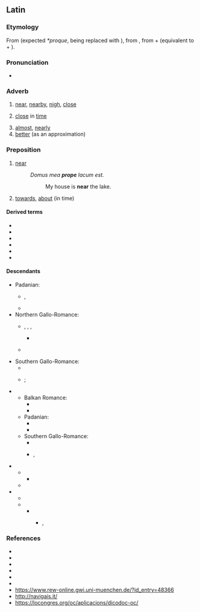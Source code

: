 ==Latin==

===Etymology===
From {{bor|la|osc|-}} (expected ''*proque'', {{m|la|-que}} being replaced with {{cog|osc|-𐌐𐌄}}), from {{der|la|ine-pro|*prokʷe}}, from {{m|ine-pro|*per-|*pro-}} + {{m|ine-pro|*-kʷe}} (equivalent to {{m|la|pro}} + {{m|la|-que}}).

===Pronunciation===
* {{la-IPA}}

===Adverb===
{{la-adv|prope|propius|proximē}}

# [[near]], [[nearby]], [[nigh]], [[close]]
# {{lb|la|figuratively}} [[close]] in [[time]]
# [[almost]], [[nearly]]
# [[better]] (as an approximation)

===Preposition===
{{la-prep|accusative}}

# [[near]]
#: ''Domus mea '''prope''' lacum est.''
#:: My house is '''near''' the lake.
# {{lb|la|figuratively}} [[towards]], [[about]] (in time)

====Derived terms====
{{col-top|2}}
* {{l|la|propiō}}
* {{l|la|propior}}
* {{l|la|proximus}}
* {{l|la|propinquus}}
* {{l|la|propitius}}
* {{l|la|propter}}
{{col-bottom}}

====Descendants====
* Padanian:
** {{desc|pms|preuv}}, {{l|pms|pré}} {{q|Piverone}}
** {{desc|lmo|preuf}}
* Northern Gallo-Romance:
** {{desc|fro|prof}}, {{l|fro|pruf}}, {{l|fro|preu}}, {{l|fro|pruef}}
*** {{desc|roa-oit|pruovo|bor=1}}
** {{desc|nrf|promais que}} {{q|the first element "pro-" in "promais"}}
* Southern Gallo-Romance:
** {{desc|ca|prop}}
** {{desc|oc-lan|prop}}; {{l|oc|prèp}} {{q|Influenced by pressum}}
* {{desc|der=1|la|[[ad]] prope}}
** Balkan Romance:
*** {{desc|rup|aproapi|alts=1}}
*** {{desc|ro|aproape}}
** Padanian:
*** {{desc|pms|apreuv}}
*** {{desc|lmo|apreuf}}
** Southern Gallo-Romance:
*** {{desc|ca|aprop}}
*** {{desc|oc-lan|aprop}}, {{l|oc|aprèp}} {{q|"after", probably influenced by *adpressum}}
* {{desc|der=1|VL.||propeānus}}
** {{desc|fro|prochain}}
*** {{desc|fr|prochain}}
** {{desc|sc|probianu}}
* {{desc|der=1|VL.||propius}}
** {{desc|frp|procho}}
** {{desc|fro|proche}}
*** {{desc|fr|proche}}
**** {{desc|oc|pròche|unc=1|bor=1}}, {{l|oc|pròchi}}

===References===
* {{R:L&S}}
* {{R:Elementary Lewis}}
* {{R:du Cange}}
* {{R:Gaffiot}}
* {{R:M&A}}
* {{R:ine:IEW|vol=III|page=815}}
* https://www.rew-online.gwi.uni-muenchen.de/?id_entry=48366
* http://navigais.it/
* https://locongres.org/oc/aplicacions/dicodoc-oc/